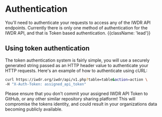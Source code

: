 
# Authentication

You'll need to authenticate your requests to access any of the IWDR API endpoints. Currently there is only one
method of authentication for the IWDR API, and that is Token based authentication. {{className: 'lead'}}

## Using token authentication

The token authentication system is fairly simple, you will use a securely generated string passed as an HTTP header
value to authenticate your HTTP requests. Here's an example of how to authenticate using cURL:

```bash {{title: 'Example request with token auth header'}}
curl https://iwdr.org/iwdr/api/v1.php?table=table&action=action \
-H "X-Auth-Token: assigned_api_token"
```

<Note>
    Please ensure that you don't commit your assigned IWDR API Token to GitHub, or
    any other similar repository sharing platform! This will compromise the tokens
    identity, and could result in your organizations data becoming publicly
    available.
</Note>

